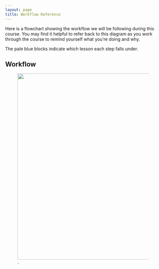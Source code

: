 ```yaml
---
layout: page
title: Workflow Reference
---
```


Here is a flowchart showing the workflow we will be following during this course. You may find it helpful to refer back to this diagram as you work through the course to remind yourself what you're doing and why.

The pale blue blocks indicate which lesson each step falls under.

## Workflow

![.](/images/full_workflow_with_sections.png){width="600" fig-alt="Workflow diagram"}
